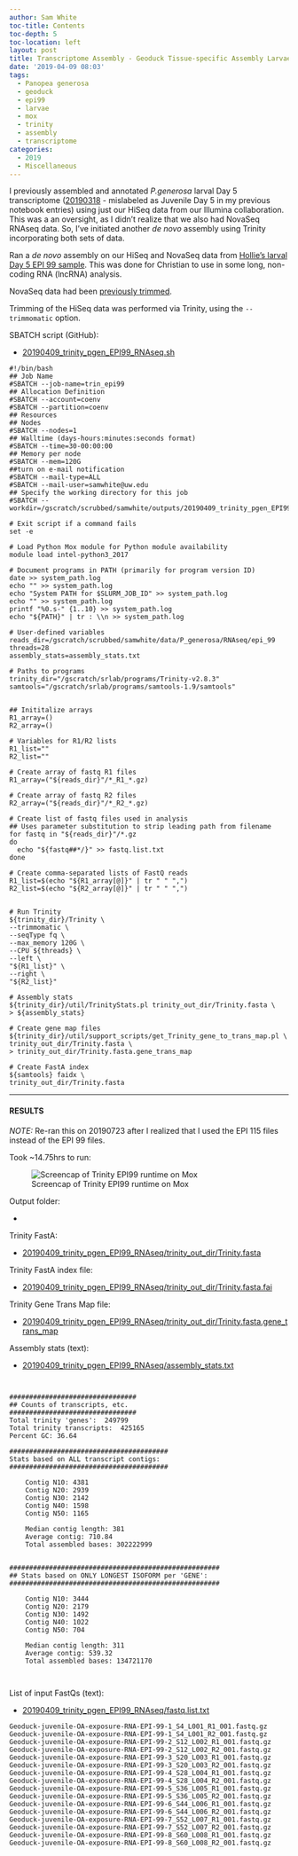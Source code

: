 ```yaml
---
author: Sam White
toc-title: Contents
toc-depth: 5
toc-location: left
layout: post
title: Transcriptome Assembly - Geoduck Tissue-specific Assembly Larvae Day5 EPI99 with HiSeq and NovaSeq Data on Mox
date: '2019-04-09 08:03'
tags:
  - Panopea generosa
  - geoduck
  - epi99
  - larvae
  - mox
  - trinity
  - assembly
  - transcriptome
categories:
  - 2019
  - Miscellaneous
---
```

I previously assembled and annotated _P.generosa_ larval Day 5 transcriptome ([20190318](https://robertslab.github.io/sams-notebook/posts/2019/2019-03-18-Transcriptome-Annotation---Geoduck-Juvenile-Day-5-with-Trinotate-on-Mox/) - mislabeled as Juvenile Day 5 in my previous notebook entries) using just our HiSeq data from our Illumina collaboration. This was a an oversight, as I didn't realize that we also had NovaSeq RNAseq data. So, I've initiated another _de novo_ assembly using Trinity incorporating both sets of data.

Ran a _de novo_ assembly on our HiSeq and NovaSeq data from [Hollie's larval Day 5 EPI 99 sample](https://github.com/hputnam/project_juvenile_geoduck_OA/blob/master/Setup_Notes/Sample_List.csv). This was done for Christian to use in some long, non-coding RNA (lncRNA) analysis.

NovaSeq data had been [previously trimmed](https://robertslab.github.io/sams-notebook/posts/2018/2018-01-25-adapter-trimming-and-fastqc-illumina-geoduck-novaseq-data/).

Trimming of the HiSeq data was performed via Trinity, using the `--trimmomatic` option.

SBATCH script (GitHub):

- [20190409_trinity_pgen_EPI99_RNAseq.sh](https://github.com/RobertsLab/sams-notebook/blob/master/sbatch_scripts/20190409_trinity_pgen_EPI99_RNAseq.sh)

```shell
#!/bin/bash
## Job Name
#SBATCH --job-name=trin_epi99
## Allocation Definition
#SBATCH --account=coenv
#SBATCH --partition=coenv
## Resources
## Nodes
#SBATCH --nodes=1
## Walltime (days-hours:minutes:seconds format)
#SBATCH --time=30-00:00:00
## Memory per node
#SBATCH --mem=120G
##turn on e-mail notification
#SBATCH --mail-type=ALL
#SBATCH --mail-user=samwhite@uw.edu
## Specify the working directory for this job
#SBATCH --workdir=/gscratch/scrubbed/samwhite/outputs/20190409_trinity_pgen_EPI99_RNAseq

# Exit script if a command fails
set -e

# Load Python Mox module for Python module availability
module load intel-python3_2017

# Document programs in PATH (primarily for program version ID)
date >> system_path.log
echo "" >> system_path.log
echo "System PATH for $SLURM_JOB_ID" >> system_path.log
echo "" >> system_path.log
printf "%0.s-" {1..10} >> system_path.log
echo "${PATH}" | tr : \\n >> system_path.log

# User-defined variables
reads_dir=/gscratch/scrubbed/samwhite/data/P_generosa/RNAseq/epi_99
threads=28
assembly_stats=assembly_stats.txt

# Paths to programs
trinity_dir="/gscratch/srlab/programs/Trinity-v2.8.3"
samtools="/gscratch/srlab/programs/samtools-1.9/samtools"


## Inititalize arrays
R1_array=()
R2_array=()

# Variables for R1/R2 lists
R1_list=""
R2_list=""

# Create array of fastq R1 files
R1_array=("${reads_dir}"/*_R1_*.gz)

# Create array of fastq R2 files
R2_array=("${reads_dir}"/*_R2_*.gz)

# Create list of fastq files used in analysis
## Uses parameter substitution to strip leading path from filename
for fastq in "${reads_dir}"/*.gz
do
  echo "${fastq##*/}" >> fastq.list.txt
done

# Create comma-separated lists of FastQ reads
R1_list=$(echo "${R1_array[@]}" | tr " " ",")
R2_list=$(echo "${R2_array[@]}" | tr " " ",")


# Run Trinity
${trinity_dir}/Trinity \
--trimmomatic \
--seqType fq \
--max_memory 120G \
--CPU ${threads} \
--left \
"${R1_list}" \
--right \
"${R2_list}"

# Assembly stats
${trinity_dir}/util/TrinityStats.pl trinity_out_dir/Trinity.fasta \
> ${assembly_stats}

# Create gene map files
${trinity_dir}/util/support_scripts/get_Trinity_gene_to_trans_map.pl \
trinity_out_dir/Trinity.fasta \
> trinity_out_dir/Trinity.fasta.gene_trans_map

# Create FastA index
${samtools} faidx \
trinity_out_dir/Trinity.fasta
```

---

#### RESULTS

_NOTE:_ Re-ran this on 20190723 after I realized that I used the EPI 115 files instead of the EPI 99 files.

Took ~14.75hrs to run:

![Screencap of Trinity EPI99 runtime on Mox](https://github.com/RobertsLab/sams-notebook/blob/master/images/screencaps/20190723_trinity_epi99_runtime.png?raw=true)

Output folder:

- [](http://gannet.fish.washington.edu/Atumefaciens/20190409_trinity_pgen_EPI99_RNAseq/)

Trinity FastA:

- [20190409_trinity_pgen_EPI99_RNAseq/trinity_out_dir/Trinity.fasta](http://gannet.fish.washington.edu/Atumefaciens/20190409_trinity_pgen_EPI99_RNAseq/trinity_out_dir/Trinity.fasta)

Trinity FastA index file:

- [20190409_trinity_pgen_EPI99_RNAseq/trinity_out_dir/Trinity.fasta.fai](http://gannet.fish.washington.edu/Atumefaciens/20190409_trinity_pgen_EPI99_RNAseq/trinity_out_dir/Trinity.fasta.fai)

Trinity Gene Trans Map file:

- [20190409_trinity_pgen_EPI99_RNAseq/trinity_out_dir/Trinity.fasta.gene_trans_map](http://gannet.fish.washington.edu/Atumefaciens/20190409_trinity_pgen_EPI99_RNAseq/trinity_out_dir/Trinity.fasta.gene_trans_map)


Assembly stats (text):

- [20190409_trinity_pgen_EPI99_RNAseq/assembly_stats.txt](http://gannet.fish.washington.edu/Atumefaciens/20190409_trinity_pgen_EPI99_RNAseq/assembly_stats.txt)

```


################################
## Counts of transcripts, etc.
################################
Total trinity 'genes':	249799
Total trinity transcripts:	425165
Percent GC: 36.64

########################################
Stats based on ALL transcript contigs:
########################################

	Contig N10: 4381
	Contig N20: 2939
	Contig N30: 2142
	Contig N40: 1598
	Contig N50: 1165

	Median contig length: 381
	Average contig: 710.84
	Total assembled bases: 302222999


#####################################################
## Stats based on ONLY LONGEST ISOFORM per 'GENE':
#####################################################

	Contig N10: 3444
	Contig N20: 2179
	Contig N30: 1492
	Contig N40: 1022
	Contig N50: 704

	Median contig length: 311
	Average contig: 539.32
	Total assembled bases: 134721170



```

List of input FastQs (text):

- [20190409_trinity_pgen_EPI99_RNAseq/fastq.list.txt](http://gannet.fish.washington.edu/Atumefaciens/20190409_trinity_pgen_EPI99_RNAseq/fastq.list.txt)

```
Geoduck-juvenile-OA-exposure-RNA-EPI-99-1_S4_L001_R1_001.fastq.gz
Geoduck-juvenile-OA-exposure-RNA-EPI-99-1_S4_L001_R2_001.fastq.gz
Geoduck-juvenile-OA-exposure-RNA-EPI-99-2_S12_L002_R1_001.fastq.gz
Geoduck-juvenile-OA-exposure-RNA-EPI-99-2_S12_L002_R2_001.fastq.gz
Geoduck-juvenile-OA-exposure-RNA-EPI-99-3_S20_L003_R1_001.fastq.gz
Geoduck-juvenile-OA-exposure-RNA-EPI-99-3_S20_L003_R2_001.fastq.gz
Geoduck-juvenile-OA-exposure-RNA-EPI-99-4_S28_L004_R1_001.fastq.gz
Geoduck-juvenile-OA-exposure-RNA-EPI-99-4_S28_L004_R2_001.fastq.gz
Geoduck-juvenile-OA-exposure-RNA-EPI-99-5_S36_L005_R1_001.fastq.gz
Geoduck-juvenile-OA-exposure-RNA-EPI-99-5_S36_L005_R2_001.fastq.gz
Geoduck-juvenile-OA-exposure-RNA-EPI-99-6_S44_L006_R1_001.fastq.gz
Geoduck-juvenile-OA-exposure-RNA-EPI-99-6_S44_L006_R2_001.fastq.gz
Geoduck-juvenile-OA-exposure-RNA-EPI-99-7_S52_L007_R1_001.fastq.gz
Geoduck-juvenile-OA-exposure-RNA-EPI-99-7_S52_L007_R2_001.fastq.gz
Geoduck-juvenile-OA-exposure-RNA-EPI-99-8_S60_L008_R1_001.fastq.gz
Geoduck-juvenile-OA-exposure-RNA-EPI-99-8_S60_L008_R2_001.fastq.gz
```
